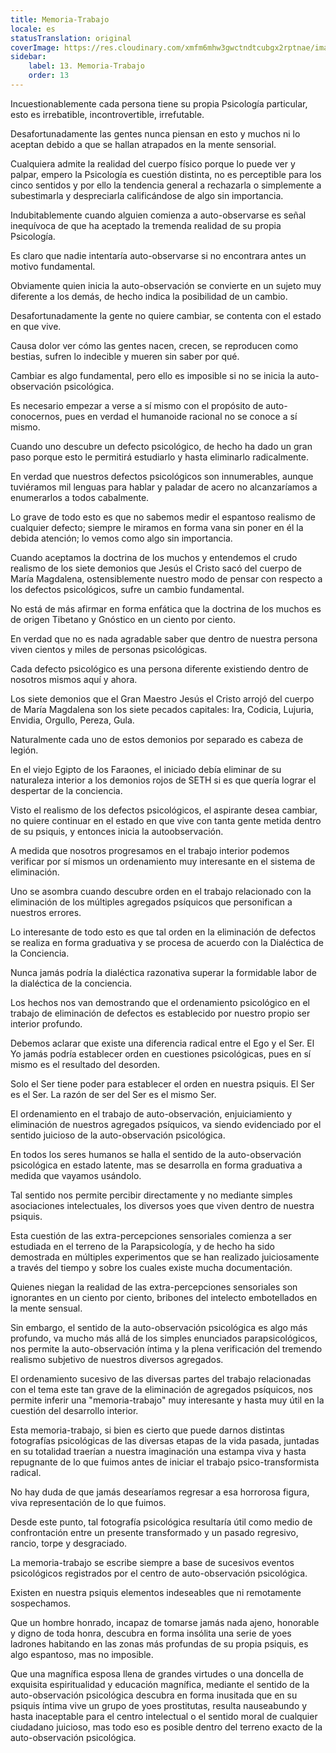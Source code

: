 ```yaml
---
title: Memoria-Trabajo
locale: es
statusTranslation: original
coverImage: https://res.cloudinary.com/xmfm6mhw3gwctndtcubgx2rptnae/image/upload/v1741354419/small_cover_la_gran_rebelion_28716e29d2.webp
sidebar:
    label: 13. Memoria-Trabajo
    order: 13
---
```

Incuestionablemente cada persona tiene su propia Psicología particular, esto es irrebatible, incontrovertible, irrefutable.

Desafortunadamente las gentes nunca piensan en esto y muchos ni lo aceptan debido a que se hallan atrapados en la mente sensorial.

Cualquiera admite la realidad del cuerpo físico porque lo puede ver y palpar, empero la Psicología es cuestión distinta, no es perceptible para los cinco sentidos y por ello la tendencia general a rechazarla o simplemente a subestimarla y despreciarla calificándose de algo sin importancia.

Indubitablemente cuando alguien comienza a auto-observarse es señal inequívoca de que ha aceptado la tremenda realidad de su propia Psicología.

Es claro que nadie intentaría auto-observarse si no encontrara antes un motivo fundamental.

Obviamente quien inicia la auto-observación se convierte en un sujeto muy diferente a los demás, de hecho indica la posibilidad de un cambio.

Desafortunadamente la gente no quiere cambiar, se contenta con el estado en que vive.

Causa dolor ver cómo las gentes nacen, crecen, se reproducen como bestias, sufren lo indecible y mueren sin saber por qué.

Cambiar es algo fundamental, pero ello es imposible si no se inicia la auto-observación psicológica.

Es necesario empezar a verse a sí mismo con el propósito de auto-conocernos, pues en verdad el humanoide racional no se conoce a sí mismo.

Cuando uno descubre un defecto psicológico, de hecho ha dado un gran paso porque esto le permitirá estudiarlo y hasta eliminarlo radicalmente.

En verdad que nuestros defectos psicológicos son innumerables, aunque tuviéramos mil lenguas para hablar y paladar de acero no alcanzaríamos a enumerarlos a todos cabalmente.

Lo grave de todo esto es que no sabemos medir el espantoso realismo de cualquier defecto; siempre le miramos en forma vana sin poner en él la debida atención; lo vemos como algo sin importancia.

Cuando aceptamos la doctrina de los muchos y entendemos el crudo realismo de los siete demonios que Jesús el Cristo sacó del cuerpo de María Magdalena, ostensiblemente nuestro modo de pensar con respecto a los defectos psicológicos, sufre un cambio fundamental.

No está de más afirmar en forma enfática que la doctrina de los muchos es de origen Tibetano y Gnóstico en un ciento por ciento.

En verdad que no es nada agradable saber que dentro de nuestra persona viven cientos y miles de personas psicológicas.

Cada defecto psicológico es una persona diferente existiendo dentro de nosotros mismos aquí y ahora.

Los siete demonios que el Gran Maestro Jesús el Cristo arrojó del cuerpo de María Magdalena son los siete pecados capitales: Ira, Codicia, Lujuria, Envidia, Orgullo, Pereza, Gula.

Naturalmente cada uno de estos demonios por separado es cabeza de legión.

En el viejo Egipto de los Faraones, el iniciado debía eliminar de su naturaleza interior a los demonios rojos de SETH si es que quería lograr el despertar de la conciencia.

Visto el realismo de los defectos psicológicos, el aspirante desea cambiar, no quiere continuar en el estado en que vive con tanta gente metida dentro de su psiquis, y entonces inicia la autoobservación.

A medida que nosotros progresamos en el trabajo interior podemos verificar por sí mismos un ordenamiento muy interesante en el sistema de eliminación.

Uno se asombra cuando descubre orden en el trabajo relacionado con la eliminación de los múltiples agregados psíquicos que personifican a nuestros errores.

Lo interesante de todo esto es que tal orden en la eliminación de defectos se realiza en forma graduativa y se procesa de acuerdo con la Dialéctica de la Conciencia.

Nunca jamás podría la dialéctica razonativa superar la formidable labor de la dialéctica de la conciencia.

Los hechos nos van demostrando que el ordenamiento psicológico en el trabajo de eliminación de defectos es establecido por nuestro propio ser interior profundo.

Debemos aclarar que existe una diferencia radical entre el Ego y el Ser. El Yo jamás podría establecer orden en cuestiones psicológicas, pues en sí mismo es el resultado del desorden.

Solo el Ser tiene poder para establecer el orden en nuestra psiquis. El Ser es el Ser. La razón de ser del Ser es el mismo Ser.

El ordenamiento en el trabajo de auto-observación, enjuiciamiento y eliminación de nuestros agregados psíquicos, va siendo evidenciado por el sentido juicioso de la auto-observación psicológica.

En todos los seres humanos se halla el sentido de la auto-observación psicológica en estado latente, mas se desarrolla en forma graduativa a medida que vayamos usándolo.

Tal sentido nos permite percibir directamente y no mediante simples asociaciones intelectuales, los diversos yoes que viven dentro de nuestra psiquis.

Esta cuestión de las extra-percepciones sensoriales comienza a ser estudiada en el terreno de la Parapsicología, y de hecho ha sido demostrada en múltiples experimentos que se han realizado juiciosamente a través del tiempo y sobre los cuales existe mucha documentación.

Quienes niegan la realidad de las extra-percepciones sensoriales son ignorantes en un ciento por ciento, bribones del intelecto embotellados en la mente sensual.

Sin embargo, el sentido de la auto-observación psicológica es algo más profundo, va mucho más allá de los simples enunciados parapsicológicos, nos permite la auto-observación íntima y la plena verificación del tremendo realismo subjetivo de nuestros diversos agregados.

El ordenamiento sucesivo de las diversas partes del trabajo relacionadas con el tema este tan grave de la eliminación de agregados psíquicos, nos permite inferir una "memoria-trabajo" muy interesante y hasta muy útil en la cuestión del desarrollo interior.

Esta memoria-trabajo, si bien es cierto que puede darnos distintas fotografías psicológicas de las diversas etapas de la vida pasada, juntadas en su totalidad traerían a nuestra imaginación una estampa viva y hasta repugnante de lo que fuimos antes de iniciar el trabajo psico-transformista radical.

No hay duda de que jamás desearíamos regresar a esa horrorosa figura, viva representación de lo que fuimos.

Desde este punto, tal fotografía psicológica resultaría útil como medio de confrontación entre un presente transformado y un pasado regresivo, rancio, torpe y desgraciado.

La memoria-trabajo se escribe siempre a base de sucesivos eventos psicológicos registrados por el centro de auto-observación psicológica.

Existen en nuestra psiquis elementos indeseables que ni remotamente sospechamos.

Que un hombre honrado, incapaz de tomarse jamás nada ajeno, honorable y digno de toda honra, descubra en forma insólita una serie de yoes ladrones habitando en las zonas más profundas de su propia psiquis, es algo espantoso, mas no imposible.

Que una magnífica esposa llena de grandes virtudes o una doncella de exquisita espiritualidad y educación magnífica, mediante el sentido de la auto-observación psicológica descubra en forma inusitada que en su psiquis íntima vive un grupo de yoes prostitutas, resulta nauseabundo y hasta inaceptable para el centro intelectual o el sentido moral de cualquier ciudadano juicioso, mas todo eso es posible dentro del terreno exacto de la auto-observación psicológica.
